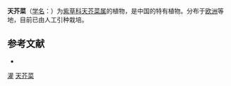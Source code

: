 {{Speciesbox
| name = 天芥菜
| status = 
| status_system = 
| image =Heliotropium europaeum3.jpg
| genus = Heliotropium
| species = europaeum
| authority = L.
| subdivision_ranks =[[变种|变种]]
| subdivision =
* 天芥菜 ''H. e.'' var. ''europaeum''
* [[毛果天芥菜|毛果天芥菜]] ''H. e.'' var. ''lasiocarpum''
}}

'''天芥菜'''（[[学名|学名]]：{{lang|la|''Heliotropium europaeum''}}）为[[紫草科|紫草科]][[天芥菜属|天芥菜属]]的植物，是中国的特有植物。分布于[[欧洲|欧洲]]等地，目前已由人工引种栽培。

== 参考文献 ==
<div class="references-small">
* {{cite web| url =http://www.bioinfo.cn/db05/KmzwSpecies.php?action=view&id=30739| title =天芥菜（原变种）| work =《中国高等植物数据库全库》| publisher =中国科学院微生物研究所| author =昆明植物研究所| accessdate =2009-02-26| deadurl =yes| archiveurl =https://web.archive.org/web/20160305024211/http://www.bioinfo.cn/db05/KmzwSpecies.php?action=view&id=30739| archivedate =2016-03-05}}
</div>
{{Taxonbar|from=Q164452}}

[[Category:藥用植物|灌]]
[[Category:天芥菜属|天芥菜]]


{{藥用植物小作品}}